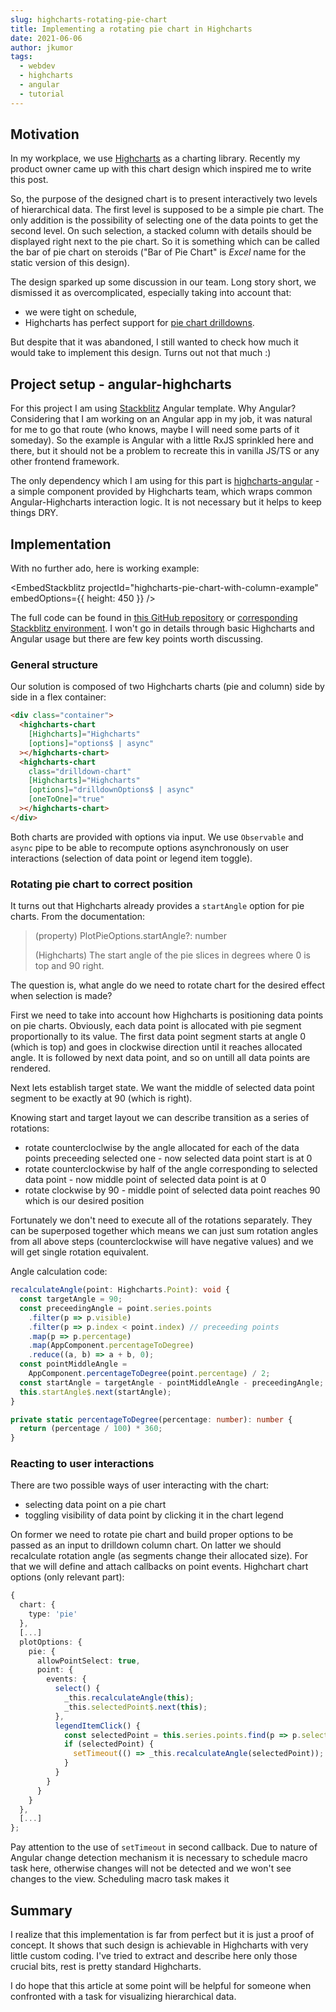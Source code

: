 ```yaml
---
slug: highcharts-rotating-pie-chart
title: Implementing a rotating pie chart in Highcharts
date: 2021-06-06
author: jkumor
tags:
  - webdev
  - highcharts
  - angular
  - tutorial
---
```


## Motivation

In my workplace, we use [Highcharts](https://www.highcharts.com/) as a charting library. Recently my product owner came up with this chart design which inspired me to write this post.

So, the purpose of the designed chart is to present interactively two levels of hierarchical data. The first level is supposed to be a simple pie chart. The only addition is the possibility of selecting one of the data points to get the second level. On such selection, a stacked column with details should be displayed right next to the pie chart. So it is something which can be called the bar of pie chart on steroids ("Bar of Pie Chart" is _Excel_ name for the static version of this design).

The design sparked up some discussion in our team. Long story short, we dismissed it as overcomplicated, especially taking into account that:

- we were tight on schedule,
- Highcharts has perfect support for [pie chart drilldowns](https://www.highcharts.com/demo/pie-drilldown).

But despite that it was abandoned, I still wanted to check how much it would take to implement this design. Turns out not that much :)

## Project setup - angular-highcharts

For this project I am using [Stackblitz](https://stackblitz.com/) Angular template. Why Angular? Considering that I am working on an Angular app in my job, it was natural for me to go that route (who knows, maybe I will need some parts of it someday). So the example is Angular with a little RxJS sprinkled here and there, but it should not be a problem to recreate this in vanilla JS/TS or any other frontend framework.

The only dependency which I am using for this part is [highcharts-angular](https://github.com/highcharts/highcharts-angular) - a simple component provided by Highcharts team, which wraps common Angular-Highcharts interaction logic. It is not necessary but it helps to keep things DRY.

## Implementation

With no further ado, here is working example:

<EmbedStackblitz
  projectId="highcharts-pie-chart-with-column-example"
  embedOptions={{ height: 450 }}
/>

The full code can be found in [this GitHub repository](https://github.com/elohhim/highcharts-pie-chart-with-column-example) or [corresponding Stackblitz environment](https://stackblitz.com/edit/highcharts-pie-chart-with-column-example). I won't go in details through basic Highcharts and Angular usage but there are few key points worth discussing.

### General structure

Our solution is composed of two Highcharts charts (pie and column) side by side in a flex container:

```html
<div class="container">
  <highcharts-chart
    [Highcharts]="Highcharts"
    [options]="options$ | async"
  ></highcharts-chart>
  <highcharts-chart
    class="drilldown-chart"
    [Highcharts]="Highcharts"
    [options]="drilldownOptions$ | async"
    [oneToOne]="true"
  ></highcharts-chart>
</div>
```

Both charts are provided with options via input. We use `Observable` and `async` pipe to be able to recompute options asynchronously on user interactions (selection of data point or legend item toggle).

### Rotating pie chart to correct position

It turns out that Highcharts already provides a `startAngle` option for pie charts. From the documentation:

> (property) PlotPieOptions.startAngle?: number
>
> (Highcharts) The start angle of the pie slices in degrees where 0 is top and 90 right.

The question is, what angle do we need to rotate chart for the desired effect when selection is made?

First we need to take into account how Highcharts is positioning data points on pie charts. Obviously, each data point is allocated with pie segment proportionally to its value. The first data point segment starts at angle 0 (which is top) and goes in clockwise direction until it reaches allocated angle. It is followed by next data point, and so on untill all data points are rendered.

Next lets establish target state. We want the middle of selected data point segment to be exactly at 90 (which is right).

Knowing start and target layout we can describe transition as a series of rotations:

- rotate countercloclwise by the angle allocated for each of the data points preceeding selected one - now selected data point start is at 0
- rotate counterclockwise by half of the angle corresponding to selected data point - now middle point of selected data point is at 0
- rotate clockwise by 90 - middle point of selected data point reaches 90 which is our desired position

Fortunately we don't need to execute all of the rotations separately. They can be superposed together which means we can just sum rotation angles from all above steps (counterclockwise will have negative values) and we will get single rotation equivalent.

Angle calculation code:

```ts
recalculateAngle(point: Highcharts.Point): void {
  const targetAngle = 90;
  const preceedingAngle = point.series.points
    .filter(p => p.visible)
    .filter(p => p.index < point.index) // preceeding points
    .map(p => p.percentage)
    .map(AppComponent.percentageToDegree)
    .reduce((a, b) => a + b, 0);
  const pointMiddleAngle =
    AppComponent.percentageToDegree(point.percentage) / 2;
  const startAngle = targetAngle - pointMiddleAngle - preceedingAngle;
  this.startAngle$.next(startAngle);
}

private static percentageToDegree(percentage: number): number {
  return (percentage / 100) * 360;
}
```

### Reacting to user interactions

There are two possible ways of user interacting with the chart:

- selecting data point on a pie chart
- toggling visibility of data point by clicking it in the chart legend

On former we need to rotate pie chart and build proper options to be passed as an input to drilldown column chart. On latter we should recalculate rotation angle (as segments change their allocated size). For that we will define and attach callbacks on point events. Highchart chart options (only relevant part):

```ts
{
  chart: {
    type: 'pie'
  },
  [...]
  plotOptions: {
    pie: {
      allowPointSelect: true,
      point: {
        events: {
          select() {
            _this.recalculateAngle(this);
            _this.selectedPoint$.next(this);
          },
          legendItemClick() {
            const selectedPoint = this.series.points.find(p => p.selected);
            if (selectedPoint) {
              setTimeout(() => _this.recalculateAngle(selectedPoint));
            }
          }
        }
      }
    }
  },
  [...]
};
```

Pay attention to the use of `setTimeout` in second callback. Due to nature of Angular change detection mechanism it is necessary to schedule macro task here, otherwise changes will not be detected and we won't see changes to the view. Scheduling macro task makes it

## Summary

I realize that this implementation is far from perfect but it is just a proof of concept. It shows that such design is achievable in Highcharts with very little custom coding. I've tried to extract and describe here only those crucial bits, rest is pretty standard Highcharts.

I do hope that this article at some point will be helpful for someone when confronted with a task for visualizing hierarchical data.

